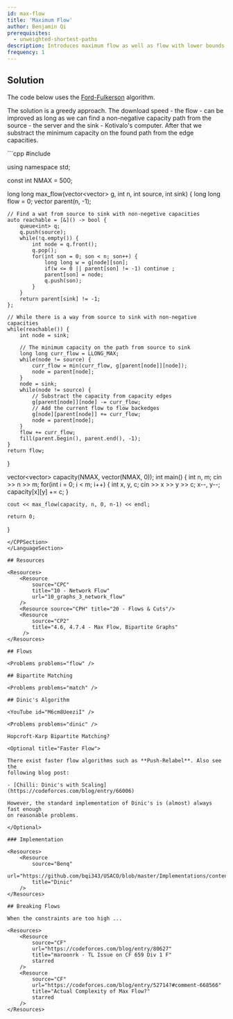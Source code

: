 ```yaml
---
id: max-flow
title: 'Maximum Flow'
author: Benjamin Qi
prerequisites:
  - unweighted-shortest-paths
description: Introduces maximum flow as well as flow with lower bounds.
frequency: 1
---
```


<Problems problems="maxSam" />

## Solution

The code below uses the [Ford-Fulkerson](https://en.wikipedia.org/wiki/Ford%E2%80%93Fulkerson_algorithm) algorithm.

The solution is a greedy approach. The download speed - the flow - can be improved as long as we can find a non-negative capacity path from the source - the server and the sink - Kotivalo's computer. After that we substract the minimum capacity on the found path from the edge capacities.

<LanguageSection>
<CPPSection>
```cpp
#include <bits/stdc++.h>

using namespace std;

const int NMAX = 500;

long long max_flow(vector<vector<long long>> g, int n, int source, int sink) {
	long long flow = 0;
	vector<int> parent(n, -1);

	// Find a wat from source to sink with non-negetive capacities
	auto reachable = [&]() -> bool {
		queue<int> q;
		q.push(source);
		while(!q.empty()) {
			int node = q.front();
			q.pop();
			for(int son = 0; son < n; son++) {
				long long w = g[node][son];
				if(w <= 0 || parent[son] != -1) continue ;
				parent[son] = node;
				q.push(son);
			}			
		}
		return parent[sink] != -1;
	};

	// While there is a way from source to sink with non-negative capacities
	while(reachable()) {
		int node = sink;

		// The minimum capacity on the path from source to sink 
		long long curr_flow = LLONG_MAX;
		while(node != source) {
			curr_flow = min(curr_flow, g[parent[node]][node]);
			node = parent[node];
		}
		node = sink;
		while(node != source) {
			// Substract the capacity from capacity edges
			g[parent[node]][node] -= curr_flow;
			// Add the current flow to flow backedges
			g[node][parent[node]] += curr_flow;
			node = parent[node];
		}
		flow += curr_flow;
		fill(parent.begin(), parent.end(), -1);
	}
	return flow;
}

vector<vector<long long>> capacity(NMAX, vector<long long>(NMAX, 0));
int main() {
	int n, m;
	cin >> n >> m;
	for(int i = 0; i < m; i++) {
		int x, y, c;
		cin >> x >> y >> c;
		x--, y--;
		capacity[x][y] += c;
	}

	cout << max_flow(capacity, n, 0, n-1) << endl;

	return 0;
}
```
</CPPSection>
</LanguageSection>

## Resources

<Resources>
	<Resource
		source="CPC"
		title="10 - Network Flow"
		url="10_graphs_3_network_flow"
	/>
	<Resource source="CPH" title="20 - Flows & Cuts"/>
	<Resource
		source="CP2"
		title="4.6, 4.7.4 - Max Flow, Bipartite Graphs"
	 />
</Resources>

## Flows

<Problems problems="flow" />

## Bipartite Matching

<Problems problems="match" />

## Dinic's Algorithm

<YouTube id="M6cm8UeeziI" />

<Problems problems="dinic" />

Hopcroft-Karp Bipartite Matching?

<Optional title="Faster Flow">

There exist faster flow algorithms such as **Push-Relabel**. Also see the
following blog post:

- [Chilli: Dinic's with Scaling](https://codeforces.com/blog/entry/66006)

However, the standard implementation of Dinic's is (almost) always fast enough
on reasonable problems.

</Optional>

### Implementation

<Resources>
	<Resource
		source="Benq"
		url="https://github.com/bqi343/USACO/blob/master/Implementations/content/graphs%20(12)/Flows%20(12.3)/Dinic.h"
		title="Dinic"
	/>
</Resources>

## Breaking Flows

When the constraints are too high ...

<Resources>
	<Resource
		source="CF"
		url="https://codeforces.com/blog/entry/80627"
		title="maroonrk - TL Issue on CF 659 Div 1 F"
		starred
	/>
	<Resource
		source="CF"
		url="https://codeforces.com/blog/entry/52714?#comment-668566"
		title="Actual Complexity of Max Flow?"
		starred
	/>
</Resources>
